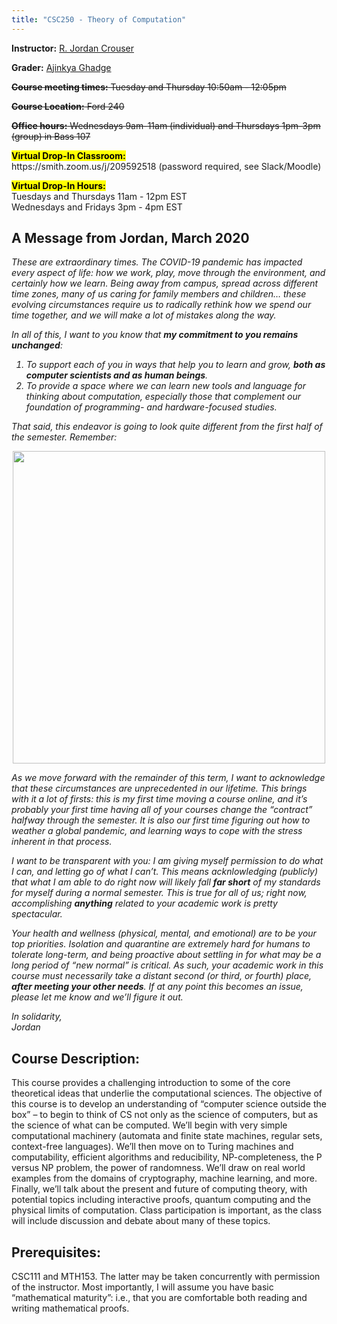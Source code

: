 ```yaml
---
title: "CSC250 - Theory of Computation"
---
```


**Instructor:** [R. Jordan Crouser](http://jcrouser.github.io/)

**Grader:** [Ajinkya Ghadge](https://www.linkedin.com/in/ajinkyaghadge/)

~~**Course meeting times:** Tuesday and Thursday 10:50am - 12:05pm~~

~~**Course Location:** Ford 240~~

~~**Office hours:** Wednesdays 9am-11am (individual) and Thursdays 1pm-3pm (group) in Bass 107~~

<mark>**Virtual Drop-In Classroom:** <br/></mark>
https://smith.zoom.us/j/209592518 (password required, see Slack/Moodle)

<mark>**Virtual Drop-In Hours:** <br/></mark>
Tuesdays and Thursdays 11am - 12pm EST<br/>
Wednesdays and Fridays 3pm - 4pm EST

## A Message from Jordan, March 2020
<i>These are extraordinary times. The COVID-19 pandemic has impacted every aspect of life: how we work, play, move through the environment, and certainly how we learn. Being away from campus, spread across different time zones, many of us caring for family members and children... these evolving circumstances require us to radically rethink how we spend our time together, and we will make a lot of mistakes along the way.

In all of this, I want to you know that **my commitment to you remains unchanged**:

#. To support each of you in ways that help you to learn and grow, **both as computer scientists and as human beings**.
#. To provide a space where we can learn new tools and language for thinking about computation, especially those that complement our foundation of programming- and hardware-focused studies. 

That said, this endeavor is going to look quite different from the first half of the semester. Remember:

<div style = "text-align:center;">
<img src = "img/2part.png" style = "width:500px"/>
</div>

As we move forward with the remainder of this term, I want to acknowledge that these circumstances are unprecedented in our lifetime. This brings with it a lot of firsts: this is my first time moving a course online, and it's probably your first time having all of your courses change the "contract" halfway through the semester. It is also our first time figuring out how to weather a global pandemic, and learning ways to cope with the stress inherent in that process.

I want to be transparent with you: I am giving myself permission to do what I can, and letting go of what I can't. This means acknlowledging (publicly) that what I am able to do right now will likely fall **far short** of my standards for myself during a normal semester. This is true for all of us; right now, accomplishing **anything** related to your academic work is pretty spectacular.

Your health and wellness (physical, mental, and emotional) are to be your top priorities. Isolation and quarantine are extremely hard for humans to tolerate long-term, and being proactive about settling in for what may be a long period of "new normal" is critical. As such, your academic work in this course must necessarily take a distant second (or third, or fourth) place, **after meeting your other needs**. If at any point this becomes an issue, please let me know and we'll figure it out.

In solidarity,<br/>
Jordan</i>


## Course Description:
This course provides a challenging introduction to some of the core theoretical ideas that underlie the computational sciences. The objective of this course is to develop an understanding of "computer science outside the box" -- to begin to think of CS not only as the science of computers, but as the science of what can be computed. We'll begin with very simple computational machinery (automata and finite state machines, regular sets, context-free languages). We'll then move on to Turing machines and computability, efficient algorithms and reducibility, NP-completeness, the P versus NP problem, the power of randomness. We'll draw on real world examples from the domains of cryptography, machine learning, and more. Finally, we'll talk about the present and future of computing theory, with potential topics including interactive proofs, quantum computing and the physical limits of computation. Class participation is important, as the class will include discussion and debate about many of these topics.

## Prerequisites:
CSC111 and MTH153. The latter may be taken concurrently with permission of the instructor. Most importantly, I will assume you have basic "mathematical maturity": i.e., that you are comfortable both reading and writing mathematical proofs.